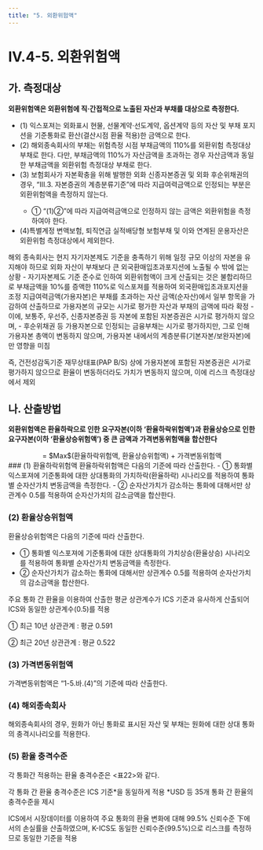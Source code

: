 ```yaml
---
title: "5. 외환위험액"
---
```

# IV.4-5. 외환위험액

## 가. 측정대상
**외환위험액은 외환위험에 직·간접적으로 노출된 자산과 부채를 대상으로 측정한다.**

- (1) 익스포져는 외화표시 현물, 선물계약·선도계약, 옵션계약 등의 자산 및 부채 포지션을 기준통화로 환산(결산시점 환율 적용)한 금액으로 한다.
- (2) 해외종속회사의 부채는 위험측정 시점 부채금액의 110%를 외환위험 측정대상 부채로 한다. 다만, 부채금액의 110%가 자산금액을 초과하는 경우 자산금액과 동일한 부채금액을 외환위험 측정대상 부채로 한다.
- (3) 보험회사가 자본확충을 위해 발행한 외화 신종자본증권 및 외화 후순위채권의 경우, <OverlayDemo id="330"/> “Ⅲ.3. 자본증권의 계층분류기준”에 따라 지급여력금액으로 인정되는 부분은 외환위험액을 측정하지 않는다.
  - ① <OverlayDemo id="310_다"/> “(1)②”에 따라 지급여력금액으로 인정하지 않는 금액은 외환위험을 측정하여야 한다.
- (4)특별계정 변액보험, 퇴직연금 실적배당형 보험부채 및 이와 연계된 운용자산은 외환위험 측정대상에서 제외한다.

<Accordion multiple activeIndex={[]}>
<AccordionTab header="(2) 해외종속회사의 외환위험 측정대상 부채를 110%로 산출하는 이유">
해외 종속회사는 현지 자기자본제도 기준을 충족하기 위해 일정 규모 이상의 자본을 유지해야 하므로 외화 자산이 부채보다 큰 외국환매입초과포지션에 노출될 수 밖에 없는 상황
- 자기자본제도 기준 준수로 인하여 외환위험액이 크게 산출되는 것은 불합리하므로 부채금액을 10%를 증액한 110%로 익스포져를 적용하여 외국환매입초과포지션을 조정
</AccordionTab>
<AccordionTab header="(3) 지급여력금액(가용자본)에 대해서는 외환위험을 측정하지 않는 이유">
지급여력금액(가용자본)은 부채를 초과하는 자산 금액(순자산)에서 일부 항목을 가감하여 산출하므로 가용자본의 규모는 시가로 평가한 자산과 부채의 금액에 따라 확정
- 이에, 보통주, 우선주, 신종자본증권 등 자본에 포함된 자본증권은 시가로 평가하지 않으며,
- 후순위채권 등 가용자본으로 인정되는 금융부채는 시가로 평가하지만, 그로 인해 가용자본 총액이 변동하지 않으며, 가용자본 내에서의 계층분류(기본자본/보완자본)에만 영향을 미침

즉, 건전성감독기준 재무상태표(PAP B/S) 상에 가용자본에 포함된 자본증권은 시가로 평가하지 않으므로 환율이 변동하더라도 가치가 변동하지 않으며, 이에 리스크 측정대상에서 제외
<CenterImg src ="/kics/445_1.png" />

</AccordionTab>
</Accordion>

## 나. 산출방법
**외환위험액은 환율하락으로 인한 요구자본(이하 ‘환율하락위험액’)과 환율상승으로 인한 요구자본(이하 ‘환율상승위험액’) 중 큰 금액과 가격변동위험액을 합산한다**
<Math>
외환위험액
<center>
= $Max$(환율하락위험액, 환율상승위험액) + 가격변동위험액
</center>
</Math>
### (1) 환율하락위험액
환율하락위험액은 다음의 기준에 따라 산출한다.
- ① 통화별 익스포져에 기준통화에 대한 상대통화의 가치하락(환율하락) 시나리오를 적용하여 통화별 순자산가치 변동금액을 측정한다.
- ② 순자산가치가 감소하는 통화에 대해서만 상관계수 0.5를 적용하여 순자산가치의 감소금액을 합산한다.

### (2) 환율상승위험액
환율상승위험액은 다음의 기준에 따라 산출한다.

- ① 통화별 익스포져에 기준통화에 대한 상대통화의 가치상승(환율상승) 시나리오를 적용하여 통화별 순자산가치 변동금액을 측정한다.
- ② 순자산가치가 감소하는 통화에 대해서만 상관계수 0.5를 적용하여 순자산가치의 감소금액을 합산한다.

<Accordion multiple activeIndex={[]}>
<AccordionTab header="외환위험액의 상관계수 도출 근거">
주요 통화 간 환율을 이용하여 산출한 평균 상관계수가 ICS 기준과 유사하게 산출되어 ICS와 동일한 상관계수(0.5)를 적용

① 최근 10년 상관관계 : 평균 0.591
<CenterImg src ="/kics/445_2.png" />

② 최근 20년 상관관계 : 평균 0.522
<CenterImg src ="/kics/445_3.png" />
</AccordionTab>
</Accordion>

### (3) 가격변동위험액
가격변동위험액은 <OverlayDemo id="415_바"/>“1-5.바.(4)”의 기준에 따라 산출한다.

### (4) 해외종속회사
해외종속회사의 경우, 원화가 아닌 통화로 표시된 자산 및 부채는 원화에 대한 상대 통화의 충격시나리오를 적용한다.

### (5) 환율 충격수준
각 통화간 적용하는 환율 충격수준은 \<표22>와 같다.

<CenterImg src ="/kics/table22-1.png" />
<CenterImg src ="/kics/table22-2.png" />

<Accordion multiple activeIndex={[]}>
<AccordionTab header="외환위험액의 충격수준 도출 근거">
각 통화 간 환율 충격수준은 ICS 기준*을 동일하게 적용
<SubText> *USD 등 35개 통화 간 환율의 충격수준을 제시</SubText>

ICS에서 시장데이터를 이용하여 주요 통화의 환율 변화에 대해 99.5% 신뢰수준 下에서의 손실률을 산출하였으며, K-ICS도 동일한 신뢰수준(99.5%)으로 리스크를 측정하므로 동일한 기준을 적용
</AccordionTab>
</Accordion>
